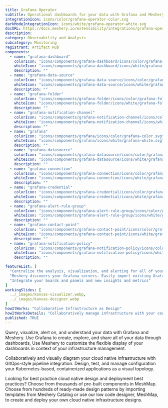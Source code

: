 ---
title: Grafana Operator
subtitle: Operational dashboards for your data with Grafana and Meshery
integrationIcon: icons/color/grafana-operator-color.svg
darkModeIntegrationIcon: icons/white/grafana-operator-white.svg
docURL: https://docs.meshery.io/extensibility/integrations/grafana-operator
description: 
category: Observability and Analysis
subcategory: Monitoring
registrant: Artifact Hub
components:
  - name: "grafana-dashboard"
    colorIcon: "icons/components/grafana-dashboard/icons/color/grafana-dashboard-color.svg"
    whiteIcon: "icons/components/grafana-dashboard/icons/white/grafana-dashboard-white.svg"
    description: ""
  - name: "grafana-data-source"
    colorIcon: "icons/components/grafana-data-source/icons/color/grafana-data-source-color.svg"
    whiteIcon: "icons/components/grafana-data-source/icons/white/grafana-data-source-white.svg"
    description: ""
  - name: "grafana-folder"
    colorIcon: "icons/components/grafana-folder/icons/color/grafana-folder-color.svg"
    whiteIcon: "icons/components/grafana-folder/icons/white/grafana-folder-white.svg"
    description: ""
  - name: "grafana-notification-channel"
    colorIcon: "icons/components/grafana-notification-channel/icons/color/grafana-notification-channel-color.svg"
    whiteIcon: "icons/components/grafana-notification-channel/icons/white/grafana-notification-channel-white.svg"
    description: ""
  - name: "grafana"
    colorIcon: "icons/components/grafana/icons/color/grafana-color.svg"
    whiteIcon: "icons/components/grafana/icons/white/grafana-white.svg"
    description: ""
  - name: "grafana-datasource"
    colorIcon: "icons/components/grafana-datasource/icons/color/grafana-datasource-color.svg"
    whiteIcon: "icons/components/grafana-datasource/icons/white/grafana-datasource-white.svg"
    description: ""
  - name: "grafana-connection"
    colorIcon: "icons/components/grafana-connection/icons/color/grafana-connection-color.svg"
    whiteIcon: "icons/components/grafana-connection/icons/white/grafana-connection-white.svg"
    description: ""
  - name: "grafana-credential"
    colorIcon: "icons/components/grafana-credential/icons/color/grafana-credential-color.svg"
    whiteIcon: "icons/components/grafana-credential/icons/white/grafana-credential-white.svg"
    description: ""
  - name: "grafana-alert-rule-group"
    colorIcon: "icons/components/grafana-alert-rule-group/icons/color/grafana-alert-rule-group-color.svg"
    whiteIcon: "icons/components/grafana-alert-rule-group/icons/white/grafana-alert-rule-group-white.svg"
    description: ""
  - name: "grafana-contact-point"
    colorIcon: "icons/components/grafana-contact-point/icons/color/grafana-contact-point-color.svg"
    whiteIcon: "icons/components/grafana-contact-point/icons/white/grafana-contact-point-white.svg"
    description: ""
  - name: "grafana-notification-policy"
    colorIcon: "icons/components/grafana-notification-policy/icons/color/grafana-notification-policy-color.svg"
    whiteIcon: "icons/components/grafana-notification-policy/icons/white/grafana-notification-policy-white.svg"
    description: ""

featureList: [
  "Centralize the analysis, visualization, and alerting for all of your data with Grafana.",
  "Meshery discovers your Grafana servers. Easily import existing Grafana dashboards and panels into Meshery",
  "Integrate your boards and panels and new insights and metrics"
]
workingSlides: [
  ../_images/kanvas-visualizer.webp,
  ../_images/kanvas-designer.webp
]
howItWorks: "Collaborative Infrastructure as Design"
howItWorksDetails: "Collaboratively manage infrastructure with your coworkers synchronously sharing the same designs."
published: TRUE
---
<p>
Query, visualize, alert on, and understand your data with Grafana and Meshery. Use Grafana to create, explore, and share all of your data through dashboards,
Use Meshery to customize the flexible display of your dashboards in context of your infrastructure management.
</p>
<p>
    Collaboratively and visually diagram your cloud native infrastructure with GitOps-style pipeline integration. Design, test, and manage configuration your Kubernetes-based, containerized applications as a visual topology.
</p>
<p>
    Looking for best practice cloud native design and deployment best practices? Choose from thousands of pre-built components in MeshMap. Choose from hundreds of ready-made design patterns by importing templates from Meshery Catalog or use our low code designer, MeshMap, to create and deploy your own cloud native infrastructure designs.
</p>
